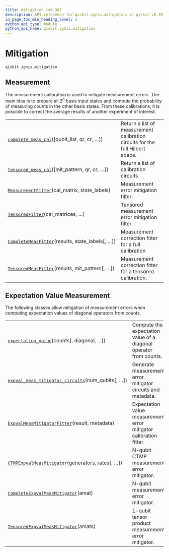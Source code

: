 ```yaml
---
title: mitigation (v0.30)
description: API reference for qiskit.ignis.mitigation in qiskit v0.30
in_page_toc_min_heading_level: 2
python_api_type: module
python_api_name: qiskit.ignis.mitigation
---
```


<span id="module-qiskit.ignis.mitigation" />

<span id="qiskit-ignis-mitigation" />

<span id="mitigation-qiskit-ignis-mitigation" />

# Mitigation

`qiskit.ignis.mitigation`

## Measurement

The measurement calibration is used to mitigate measurement errors. The main idea is to prepare all $2^n$ basis input states and compute the probability of measuring counts in the other basis states. From these calibrations, it is possible to correct the average results of another experiment of interest.

|                                                                                                                                               |                                                                               |
| --------------------------------------------------------------------------------------------------------------------------------------------- | ----------------------------------------------------------------------------- |
| [`complete_meas_cal`](qiskit.ignis.mitigation.complete_meas_cal "qiskit.ignis.mitigation.complete_meas_cal")(\[qubit\_list, qr, cr, …])       | Return a list of measurement calibration circuits for the full Hilbert space. |
| [`tensored_meas_cal`](qiskit.ignis.mitigation.tensored_meas_cal "qiskit.ignis.mitigation.tensored_meas_cal")(\[mit\_pattern, qr, cr, …])      | Return a list of calibration circuits                                         |
| [`MeasurementFilter`](qiskit.ignis.mitigation.MeasurementFilter "qiskit.ignis.mitigation.MeasurementFilter")(cal\_matrix, state\_labels)      | Measurement error mitigation filter.                                          |
| [`TensoredFilter`](qiskit.ignis.mitigation.TensoredFilter "qiskit.ignis.mitigation.TensoredFilter")(cal\_matrices, …)                         | Tensored measurement error mitigation filter.                                 |
| [`CompleteMeasFitter`](qiskit.ignis.mitigation.CompleteMeasFitter "qiskit.ignis.mitigation.CompleteMeasFitter")(results, state\_labels\[, …]) | Measurement correction fitter for a full calibration                          |
| [`TensoredMeasFitter`](qiskit.ignis.mitigation.TensoredMeasFitter "qiskit.ignis.mitigation.TensoredMeasFitter")(results, mit\_pattern\[, …])  | Measurement correction fitter for a tensored calibration.                     |

## Expectation Value Measurement

The following classes allow mitigation of measurement errors when computing expectation values of diagonal operators from counts.

|                                                                                                                                                                        |                                                                   |
| ---------------------------------------------------------------------------------------------------------------------------------------------------------------------- | ----------------------------------------------------------------- |
| [`expectation_value`](qiskit.ignis.mitigation.expectation_value "qiskit.ignis.mitigation.expectation_value")(counts\[, diagonal, …])                                   | Compute the expectation value of a diagonal operator from counts. |
| [`expval_meas_mitigator_circuits`](qiskit.ignis.mitigation.expval_meas_mitigator_circuits "qiskit.ignis.mitigation.expval_meas_mitigator_circuits")(num\_qubits\[, …]) | Generate measurement error mitigator circuits and metadata.       |
| [`ExpvalMeasMitigatorFitter`](qiskit.ignis.mitigation.ExpvalMeasMitigatorFitter "qiskit.ignis.mitigation.ExpvalMeasMitigatorFitter")(result, metadata)                 | Expectation value measurement error mitigator calibration fitter. |
| [`CTMPExpvalMeasMitigator`](qiskit.ignis.mitigation.CTMPExpvalMeasMitigator "qiskit.ignis.mitigation.CTMPExpvalMeasMitigator")(generators, rates\[, …])                | N-qubit CTMP measurement error mitigator.                         |
| [`CompleteExpvalMeasMitigator`](qiskit.ignis.mitigation.CompleteExpvalMeasMitigator "qiskit.ignis.mitigation.CompleteExpvalMeasMitigator")(amat)                       | N-qubit measurement error mitigator.                              |
| [`TensoredExpvalMeasMitigator`](qiskit.ignis.mitigation.TensoredExpvalMeasMitigator "qiskit.ignis.mitigation.TensoredExpvalMeasMitigator")(amats)                      | 1-qubit tensor product measurement error mitigator.               |

